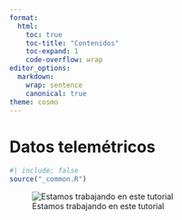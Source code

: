```yaml
---
format:
  html:
    toc: true
    toc-title: "Contenidos"
    toc-expand: 1
    code-overflow: wrap
editor_options:
  markdown:
    wrap: sentence
    canonical: true
theme: cosmo
---
```

# Datos telemétricos {#sec-datos-telemetricos}

```r
#| include: false
source("_common.R")
```
![Estamos trabajando en este tutorial](docs/Figures/under_constrution_bear1.jpeg "Title: An elephant")


